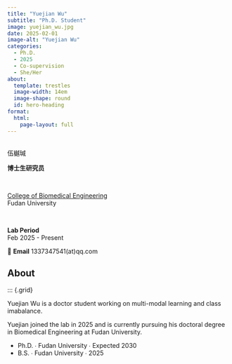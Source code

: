 ```yaml
---
title: "Yuejian Wu"
subtitle: "Ph.D. Student"
image: yuejian_wu.jpg
date: 2025-02-01
image-alt: "Yuejian Wu"
categories:
  - Ph.D.
  - 2025
  - Co-supervision
  - She/Her
about:
  template: trestles
  image-width: 14em
  image-shape: round
  id: hero-heading
format:
  html:
    page-layout: full
---
```


::: {#hero-heading}

&nbsp;
<div class="h1">伍樾瑊</div>

**博士生研究员**  

&nbsp;

[College of Biomedical Engineering](https://bme-college.fudan.edu.cn/)  
Fudan University

&nbsp;

**Lab Period**  
Feb 2025 - Present

📧 **Email** 1337347541(at)qq.com

:::

## About

::: {.grid}

::: {.g-col-6 #about-me-1}

Yuejian Wu is a doctor student working on multi-modal learning and class imabalance.

:::

::: {.g-col-6 #about-me-2}

Yuejian joined the lab in 2025 and is currently pursuing his doctoral degree in Biomedical Engineering at Fudan University.

<ul class="fa-ul">
   <li><span class="fa-li"><i class="fa-solid fa-graduation-cap"></i></span>Ph.D. ∙ Fudan University ∙ Expected 2030</li>
   <li><span class="fa-li"><i class="fa-solid fa-graduation-cap"></i></span>B.S. ∙ Fudan University ∙ 2025</li>
</ul>

:::
